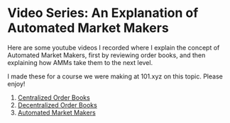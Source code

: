 # Video Series: An Explanation of Automated Market Makers

Here are some youtube videos I recorded where I explain the concept of Automated Market Makers, first by reviewing order books, and then explaining how AMMs take them to the next level.

I made these for a course we were making at 101.xyz on this topic. Please enjoy!

1. [Centralized Order Books](https://www.youtube.com/watch?v=WE0uyKoUXD4)
2. [Decentralized Order Books](https://www.youtube.com/watch?v=gzkLjhZlU_s)
3. [Automated Market Makers](https://www.youtube.com/watch?v=32NgPwHyJsM)